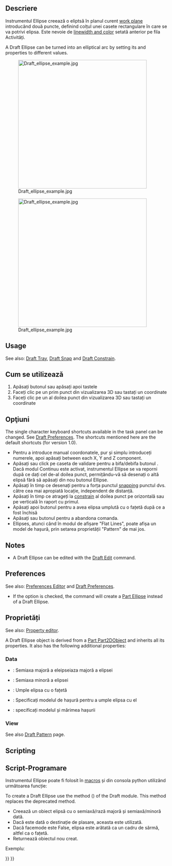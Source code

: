 <languages/>

{{Docnav
|[[Draft_Circle|Circle]]
|[[Draft_Rectangle|Rectangle]]
|[[Draft_Workbench|Draft]]
|IconL=Draft_Circle.svg 
|IconR=Draft_Rectangle.svg 
|IconC=Workbench_Draft.svg
}}

<div class="mw-translate-fuzzy">
{{GuiCommand/ro
|Name=Draft Ellipse
|Name/ro=Elipsă 2D
|MenuLocation=Draft → Ellipse
|Workbenches=[[Draft_Workbench/ro|Draft]], [[Arch_Workbench/ro|Arch]]
|Shortcut={{KEY|E}} {{KEY|L}}
|SeeAlso=[[Draft Circle/ro|Draft Circle]]
}}
</div>

<span id="Description"></span>
==Descriere==

<div class="mw-translate-fuzzy">
Instrumentul Ellipse creează o eliptsă în planul curent [[Draft SelectPlane/ro|work plane]] introducând două puncte, definind colțul unei casete rectangulare în care se va potrivi elipsa. Este nevoie de [[Draft Linestyle/ro|linewidth and color]]  setată anterior pe fila Activități.
</div>

A Draft Ellipse can be turned into an elliptical arc by setting its {{PropertyData|First Angle}} and {{PropertyData|Last Angle}} properties to different values.

[[Image:Draft_ellipse_example.jpg|400px]]
<div class="mw-translate-fuzzy">
[[Image:Draft_ellipse_example.jpg|400px]]
</div>

==Usage==

See also: [[Draft_Tray|Draft Tray]], [[Draft_Snap|Draft Snap]] and [[Draft_Constrain|Draft Constrain]].

<div class="mw-translate-fuzzy">
== Cum se utilizează ==
# Apăsați butonul {{KEY|[[Image:Draft Ellipse.png|16px]] [[Draft Ellipse/ro|Draft Ellipse]]}} sau apăsați {{KEY|E}} apoi tastele  {{KEY|L}}
# Faceți clic pe un prim punct din vizualizarea 3D sau tastați un coordinate
# Faceți clic pe un al doilea punct din vizualizarea 3D sau tastați un coordinate
</div>

<span id="Options"></span>
== Opţiuni ==

The single character keyboard shortcuts available in the task panel can be changed. See [[Draft_Preferences|Draft Preferences]]. The shortcuts mentioned here are the default shortcuts (for version 1.0).

<div class="mw-translate-fuzzy">
* Pentru a introduce manual coordonatele, pur și simplu introduceți numerele, apoi apăsați {{KEY|ENTER}} between each X, Y and Z component.
* Apăsați {{KEY|T}}sau click pe caseta de validare pentru a bifa/debifa butonul {{KEY|'''Continue'''}} . Dacă modul Continuu este activat, instrumentul Ellipse se va reporni după ce dați cel de-al doilea punct, permițându-vă să desenați o altă elipsă fără să apăsați din nou butonul Ellipse.
* Apăsați {{KEY|CTRL}} în timp ce desenați pentru a forța punctul [[Draft_Snap/ro|snapping]] punctul dvs. către cea mai apropiată locație, independent de distanță.
* Apăsați {{KEY|SHIFT}} în timp ce atrageți la [[Draft_Constrain/ro|constrain]] al doilea punct pe orizontală sau pe verticală în raport cu primul.
* Apăsați {{KEY|I}} apoi butonul {{KEY|'''Filled'''}}  pentru a avea elipsa umplută cu o fațetă după ce a fost închisă
* Apăsați {{KEY|ESC}} sau butonul {{KEY|'''Cancel'''}} pentru a abandona comanda.
* Ellipses, atunci când în modul de afișare "Flat Lines", poate afișa un model de hașură, prin setarea proprietății "Pattern" de mai jos.
</div>

==Notes==

* A Draft Ellipse can be edited with the [[Draft_Edit|Draft Edit]] command.

==Preferences==

See also: [[Preferences_Editor|Preferences Editor]] and [[Draft_Preferences|Draft Preferences]].

* If the {{MenuCommand|Edit → Preferences... → Draft → General → Create Part primitives if possible}} option is checked, the command will create a [[Part_Ellipse|Part Ellipse]] instead of a Draft Ellipse.

<span id="Properties"></span>
==Proprietăți==

See also: [[Property_editor|Property editor]].

A Draft Ellipse object is derived from a [[Part_Part2DObject|Part Part2DObject]] and inherits all its properties. It also has the following additional properties:

===Data===

{{TitleProperty|Draft}}

<div class="mw-translate-fuzzy">
* {{PropertyData/ro|Major Radius}}: Semiaxa majoră a eleipseiaza majoră a elipsei
* {{PropertyData/ro|Minor Radius}}: Semiaxa minoră a elipsei
* {{PropertyData/ro|Make Face}}: Umple elipsa cu o fațetă
* {{PropertyView/ro|Pattern}}: Specificați modelul de hașură pentru a umple elipsa cu el
* {{PropertyView/ro|Pattern Size}}: specificați modelul și mărimea hașurii
</div>

===View===

{{TitleProperty|Draft}}

<div class="mw-translate-fuzzy">
See also [[Draft Pattern/ro|Draft Pattern]] page.
</div>

==Scripting==

<div class="mw-translate-fuzzy">
== Script-Programare ==
Instrumentul Ellipse poate fi folosit în [[macros/ro|macros]] și din consola python utilizând următoarea funcție:
</div>

To create a Draft Ellipse use the {{incode|make_ellipse}} method ({{Version|0.19}}) of the Draft module. This method replaces the deprecated {{incode|makeEllipse}} method.

{{Code|code=
ellipse = make_ellipse(majradius, minradius, placement=None, face=True, support=None)
}}

<div class="mw-translate-fuzzy">
* Creează un obiect elipsă cu o semiaxă/rază majoră și semiaxă/minoră dată.
* Dacă este dată o destinație de plasare, aceasta este utilizată.
* Dacă facemode este False, elipsa este arătată ca un cadru de sârmă, altfel ca o fațetă.
* Returnează obiectul nou creat.
</div>

Exempluː

{{Code|code=
import FreeCAD as App
import Draft

doc = App.newDocument()

ellipse1 = Draft.make_ellipse(3000, 200)
ellipse2 = Draft.make_ellipse(700, 1000)

zaxis = App.Vector(0, 0, 1)
p3 = App.Vector(1000, 1000, 0)
place3 = App.Placement(p3, App.Rotation(zaxis, 90))

ellipse3 = Draft.make_ellipse(700, 1000, placement=place3)

doc.recompute()
}}


{{Docnav
|[[Draft_Circle|Circle]]
|[[Draft_Rectangle|Rectangle]]
|[[Draft_Workbench|Draft]]
|IconL=Draft_Circle.svg 
|IconR=Draft_Rectangle.svg 
|IconC=Workbench_Draft.svg
}}

{{Draft Tools navi{{#translation:}}}}
{{Userdocnavi{{#translation:}}}}